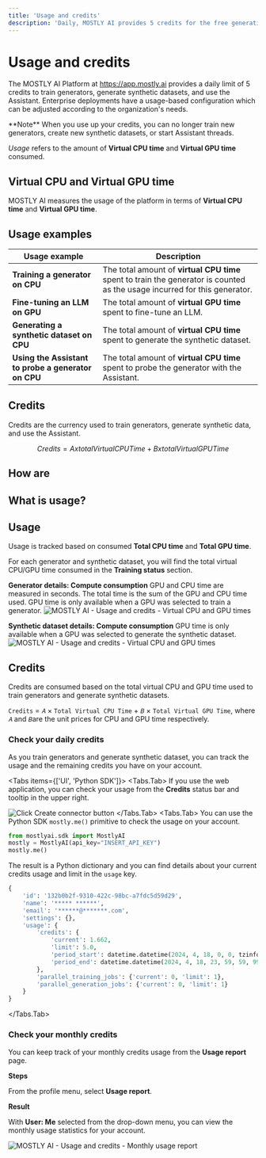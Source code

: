 ```yaml
---
title: 'Usage and credits'
description: 'Daily, MOSTLY AI provides 5 credits for the free generation of synthetic data points. 1 credits equals 1 million synthetic data points.'
---
```



# Usage and credits

The MOSTLY AI Platform at https://app.mostly.ai provides a daily limit of 5 credits to train generators, generate synthetic datasets, and use the Assistant. Enterprise deployments have a usage-based configuration which can be adjusted according to the organization's needs.

<CustomCallout>
**Note**
When you use up your credits, you can no longer train new generators, create new synthetic datasets, or start Assistant threads.

_Usage_ refers to the amount of **Virtual CPU time** and **Virtual GPU time** consumed.

## Virtual CPU and Virtual GPU time

MOSTLY AI measures the usage of the platform in terms of **Virtual CPU time** and **Virtual GPU time**.

## Usage examples

| Usage example | Description |
| --- | --- |
| **Training a generator on CPU** | The total amount of **virtual CPU time** spent to train the generator is counted as the usage incurred for this generator.  |
| **Fine-tuning an LLM on GPU** | The total amount of **virtual GPU time** spent to fine-tune an LLM.  |
| **Generating a synthetic dataset on CPU** | The total amount of **virtual CPU time** spent to generate the synthetic dataset. |
| **Using the Assistant to probe a generator on CPU** | The total amount of **virtual CPU time** spent to probe the generator with the Assistant. |

## Credits

Credits are the currency used to train generators, generate synthetic data, and use the Assistant.

```math
Credits = A x totalVirtualCPUTime + B x totalVirtualGPUTime
```

## How are 

## What is usage?

## Usage

Usage is tracked based on consumed **Total CPU time** and **Total GPU time**.

For each generator and synthetic dataset, you will find the total virtual CPU/GPU time consumed in the **Training status** section.

**Generator details: Compute consumption**
GPU and CPU time are measured in seconds. The total time is the sum of the GPU and CPU time used. GPU time is only available when a GPU was selected to train a generator.
<Image
    src="/docs/docimages/usage/g-virtual-cpu-gpu-times.webp"
    alt="MOSTLY AI - Usage and credits - Virtual CPU and GPU times"
    width={800}
    height={500}
/>

**Synthetic dataset details: Compute consumption**
GPU time is only available when a GPU was selected to generate the synthetic dataset.
<Image
    src="/docs/docimages/usage/sd-virtual-cpu-gpu-times.webp"
    alt="MOSTLY AI - Usage and credits - Virtual CPU and GPU times"
    width={800}
    height={500}
/>

## Credits

Credits are consumed based on the total virtual CPU and GPU time used to train generators and generate synthetic datasets.

`Credits` = `𝐴` × `Total Virtual CPU Time` + `𝐵` × `Total Virtual GPU Time`, where `𝐴` and `𝐵`are the unit prices for CPU and GPU time respectively.

### Check your daily credits

As you train generators and generate synthetic dataset, you can track the usage and the remaining credits you have on your account.

<Tabs items={['UI', 'Python SDK']}>
<Tabs.Tab>
If you use the web application, you can check your usage from the **Credits** status bar and tooltip in the upper right.

<Image
    src="/docs/docimages/usage/usage-credits-dropdown.webp"
    alt="Click Create connector button"
    width={800}
    height={500}
/>
</Tabs.Tab>
<Tabs.Tab>
You can use the Python SDK `mostly.me()` primitive to check the usage on your account.
```python filename="python" copy
from mostlyai.sdk import MostlyAI
mostly = MostlyAI(api_key="INSERT_API_KEY")
mostly.me()
```
The result is a Python dictionary and you can find details about your current credits usage and limit in the `usage` key.

```python {6-11}
{
    'id': '132b0b2f-9310-422c-98bc-a7fdc5d59d29',
    'name': '***** ******',
    'email': '******@*******.com',
    'settings': {},
    'usage': {
        'credits': {
            'current': 1.662,
            'limit': 5.0,
            'period_start': datetime.datetime(2024, 4, 18, 0, 0, tzinfo=TzInfo(UTC)),
            'period_end': datetime.datetime(2024, 4, 18, 23, 59, 59, 999999, tzinfo=TzInfo(UTC))
        },
        'parallel_training_jobs': {'current': 0, 'limit': 1},
        'parallel_generation_jobs': {'current': 0, 'limit': 1}
    }
}
```
</Tabs.Tab>
</Tabs>

### Check your monthly credits

You can keep track of your monthly credits usage from the **Usage report** page.

**Steps**

From the profile menu, select **Usage report**.

**Result**

With **User: Me** selected from the drop-down menu, you can view the monthly usage statistics for your account.

<Image
    src="/docs/docimages/usage/monthly-usage-report.webp"
    alt="MOSTLY AI - Usage and credits - Monthly usage report"
    width={800}
    height={500}
/>